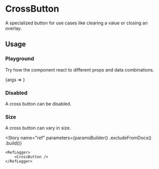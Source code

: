 
<Meta
    title="Buttons/CrossButton"
    id="cross-button"
    component={InnerCrossButton}
/>

# CrossButton

A specialized button for use cases like clearing a value or closing an overlay.

<ComponentInfo
    usage="import { Button } from @orbit-ui/react-components"
    githubPath="/packages/react-components/src/button/src"
/>

## Usage

### Playground

Try how the component react to different props and data combinations.

<Canvas withSource="none">
    <Story name="playground">
        {args => <InnerCrossButton aria-label="Clear" {...args} />}
    </Story>
</Canvas>

<ArgsTable story="playground" />

### Disabled

A cross button can be disabled.

<Canvas>
    <Story name="disabled">
        <CrossButton disabled aria-label="Clear" />
    </Story>
</Canvas>

### Size

A cross button can vary in size.

<Canvas>
    <Story name="size">
        <Inline verticalAlign="center">
            <CrossButton size="2xs" aria-label="Clear" />
            <CrossButton size="xs" aria-label="Clear" />
            <CrossButton size="sm" aria-label="Clear" />
            <CrossButton aria-label="Clear" />
        </Inline>
    </Story>
</Canvas>

<Story
    name="ref"
    parameters={paramsBuilder()
        .excludeFromDocs()
        .build()}
>
    <RefLogger>
        <CrossButton />
    </RefLogger>
</Story>







